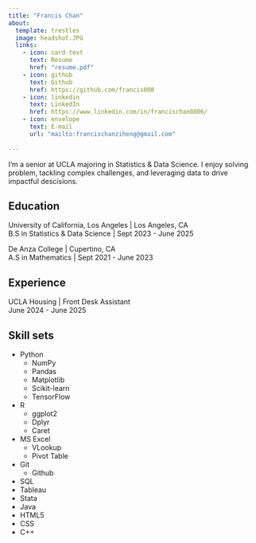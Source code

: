 ```yaml
---
title: "Francis Chan"
about:
  template: trestles
  image: headshot.JPG
  links:
    - icon: card-text
      text: Resume 
      href: "resume.pdf"
    - icon: github
      text: Github
      href: https://github.com/francis008
    - icon: linkedin
      text: LinkedIn
      href: https://www.linkedin.com/in/francischan0806/
    - icon: envelope
      text: E-mail
      url: "mailto:francischanziheng@gmail.com"
    
---
```


I'm a senior at UCLA majoring in Statistics & Data Science. I enjoy solving problem, tackling complex challenges, and leveraging data to drive impactful descisions. 

## Education

University of California, Los Angeles | Los Angeles, CA \
B.S in Statistics & Data Science | Sept 2023 - June 2025 

De Anza College | Cupertino, CA \
A.S in Mathematics | Sept 2021 - June 2023

## Experience

UCLA Housing | Front Desk Assistant \
June 2024 - June 2025

## Skill sets
- Python
  - NumPy
  - Pandas
  - Matplotlib
  - Scikit-learn
  - TensorFlow
- R
  - ggplot2
  - Dplyr
  - Caret
- MS Excel
  - VLookup
  - Pivot Table
- Git
  - Github
- SQL
- Tableau
- Stata
- Java
- HTML5
- CSS
- C++
